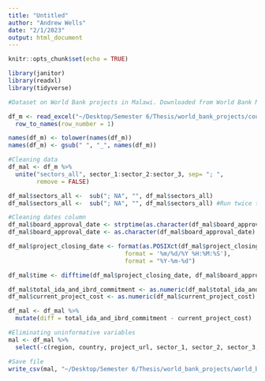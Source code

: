 ```yaml
---
title: "Untitled"
author: "Andrew Wells"
date: "2/1/2023"
output: html_document
---
```


```r
knitr::opts_chunk$set(echo = TRUE)

library(janitor)
library(readxl)
library(tidyverse)
```

```r
#Dataset on World Bank projects in Malawi. Downloaded from World Bank Malawi website: https://projects.worldbank.org/en/projects-operations/projects-list?lang=en&countrycode_exact=MW&os=0

df_m <- read_excel("~/Desktop/Semester 6/Thesis/world_bank_projects/country_data/malawi.xlsx") %>%
  row_to_names(row_number = 1)

names(df_m) <- tolower(names(df_m))
names(df_m) <- gsub(" ", "_", names(df_m))
```

```r
#Cleaning data
df_mal <- df_m %>%
  unite("sectors_all", sector_1:sector_2:sector_3, sep= "; ", 
        remove = FALSE)

df_mal$sectors_all <-  sub("; NA", "", df_mal$sectors_all)
df_mal$sectors_all <-  sub("; NA", "", df_mal$sectors_all) #Run twice to delete second NAs

#Cleaning dates column
df_mal$board_approval_date <- strptime(as.character(df_mal$board_approval_date), "%Y-%m-%d")
df_mal$board_approval_date <- as.character(df_mal$board_approval_date)

df_mal$project_closing_date <- format(as.POSIXct(df_mal$project_closing_date,
                                 format = '%m/%d/%Y %H:%M:%S'),
                                 format = "%Y-%m-%d")

df_mal$time <- difftime(df_mal$project_closing_date, df_mal$board_approval_date, )

df_mal$total_ida_and_ibrd_commitment <- as.numeric(df_mal$total_ida_and_ibrd_commitment)
df_mal$current_project_cost <- as.numeric(df_mal$current_project_cost)

df_mal <- df_mal %>%
  mutate(diff = total_ida_and_ibrd_commitment - current_project_cost)
```

```r
#Eliminating uninformative variables
mal <- df_mal %>%
  select(-c(region, country, project_url, sector_1, sector_2, sector_3, theme_1, theme_2))
```

```r
#Save file
write_csv(mal, "~/Desktop/Semester 6/Thesis/world_bank_projects/world_bank_geo_projects/data/world_bank_malawi.csv")
```
